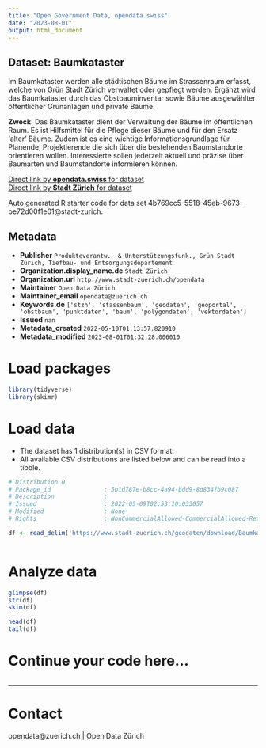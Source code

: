 ```yaml
---
title: "Open Government Data, opendata.swiss"
date: "2023-08-01"
output: html_document
---
```


## Dataset: Baumkataster

Im Baumkataster werden alle städtischen Bäume im Strassenraum erfasst, welche von Grün Stadt Zürich verwaltet oder gepflegt werden. Ergänzt wird das Baumkataster durch das Obstbauminventar sowie Bäume ausgewählter öffentlicher Grünanlagen und private Bäume.

**Zweck**: Das Baumkataster dient der Verwaltung der Bäume im öffentlichen Raum. Es ist Hilfsmittel für die Pflege dieser Bäume und für den Ersatz 'alter' Bäume. Zudem ist es eine wichtige Informationsgrundlage für Planende, Projektierende die sich über die bestehenden Baumstandorte orientieren wollen. Interessierte sollen jederzeit aktuell und präzise über Baumarten und Baumstandorte informieren können.

[Direct link by **opendata.swiss** for dataset](https://opendata.swiss/de/dataset/baumkataster)<br>
[Direct link by **Stadt Zürich** for dataset](https://data.stadt-zuerich.ch/dataset/geo_baumkataster)

Auto generated R starter code for data set 4b769cc5-5518-45eb-9673-be72d00f1e01@stadt-zurich.

## Metadata

- **Publisher** `Produkteverantw.  & Unterstützungsfunk., Grün Stadt Zürich, Tiefbau- und Entsorgungsdepartement`
- **Organization.display_name.de** `Stadt Zürich`
- **Organization.url** `http://www.stadt-zuerich.ch/opendata`
- **Maintainer** `Open Data Zürich`
- **Maintainer_email** `opendata@zuerich.ch`
- **Keywords.de** `['stzh', 'stassenbaum', 'geodaten', 'geoportal', 'obstbaum', 'punktdaten', 'baum', 'polygondaten', 'vektordaten']`
- **Issued** `nan`
- **Metadata_created** `2022-05-10T01:13:57.820910`
- **Metadata_modified** `2023-08-01T01:32:28.006010`


# Load packages

```r

library(tidyverse)
library(skimr)

```

# Load data

-   The dataset has 1 distribution(s) in CSV format.
-   All available CSV distributions are listed below and can be read into a tibble.

```r

# Distribution 0
# Package_id               : 5b1d787e-b8cc-4a94-bdd9-8d834fb9c087
# Description              : 
# Issued                   : 2022-05-09T02:53:10.033057
# Modified                 : None
# Rights                   : NonCommercialAllowed-CommercialAllowed-ReferenceNotRequired

df <- read_delim('https://www.stadt-zuerich.ch/geodaten/download/Baumkataster?format=10008')



```

# Analyze data

```r

glimpse(df)
str(df)
skim(df)

head(df)
tail(df)

```

# Continue your code here...

```r

```

------------------------------------------------------------------------

# Contact

opendata@zuerich.ch | Open Data Zürich

